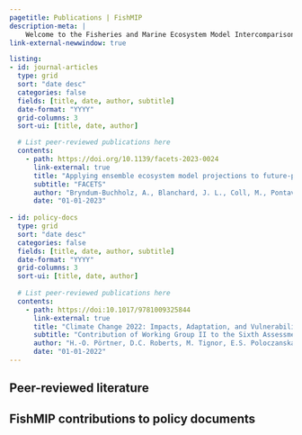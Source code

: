 ```yaml
---
pagetitle: Publications | FishMIP
description-meta: |
    Welcome to the Fisheries and Marine Ecosystem Model Intercomparison Project.
link-external-newwindow: true

listing: 
- id: journal-articles
  type: grid
  sort: "date desc"
  categories: false
  fields: [title, date, author, subtitle]
  date-format: "YYYY"
  grid-columns: 3
  sort-ui: [title, date, author]

  # List peer-reviewed publications here
  contents: 
    - path: https://doi.org/10.1139/facets-2023-0024
      link-external: true
      title: "Applying ensemble ecosystem model projections to future-proof marine conservation planning in the Northwest Atlantic Ocean"
      subtitle: "FACETS"
      author: "Bryndum-Buchholz, A., Blanchard, J. L., Coll, M., Pontavice, H. D., Everett, J. D., Guiet, J., Heneghan, R. F., Maury, O., Novaglio, C., Palacios-Abrantes, J. ... & Lotze, H. K."
      date: "01-01-2023"
      
- id: policy-docs
  type: grid
  sort: "date desc"
  categories: false
  fields: [title, date, author, subtitle]
  date-format: "YYYY"
  grid-columns: 3
  sort-ui: [title, date, author]
  
  # List peer-reviewed publications here
  contents: 
    - path: https://doi:10.1017/9781009325844
      link-external: true
      title: "Climate Change 2022: Impacts, Adaptation, and Vulnerability"
      subtitle: "Contribution of Working Group II to the Sixth Assessment Report of the Intergovernmental Panel on Climate Change (IPCC)"
      author: "H.-O. Pörtner, D.C. Roberts, M. Tignor, E.S. Poloczanska, K. Mintenbeck, A. Alegría, M. Craig, S. Langsdorf, S. Löschke, V. Möller, A. Okem, B. Rama (eds.)"
      date: "01-01-2022"
---
```


## Peer-reviewed literature

:::{#journal-articles}
:::

## FishMIP contributions to policy documents

:::{#policy-docs}
:::

